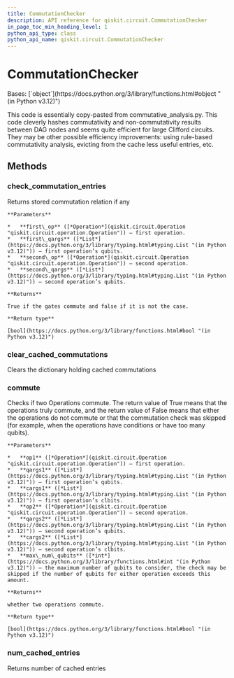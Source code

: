 ```yaml
---
title: CommutationChecker
description: API reference for qiskit.circuit.CommutationChecker
in_page_toc_min_heading_level: 1
python_api_type: class
python_api_name: qiskit.circuit.CommutationChecker
---
```


# CommutationChecker

<Class id="qiskit.circuit.CommutationChecker" github="https://github.com/Qiskit/qiskit/tree/stable/1.0/qiskit/circuit/commutation_checker.py#L33-L183" signature="qiskit.circuit.CommutationChecker(standard_gate_commutations=None, cache_max_entries=1000000)">
  Bases: [`object`](https://docs.python.org/3/library/functions.html#object "(in Python v3.12)")

  This code is essentially copy-pasted from commutative\_analysis.py. This code cleverly hashes commutativity and non-commutativity results between DAG nodes and seems quite efficient for large Clifford circuits. They may be other possible efficiency improvements: using rule-based commutativity analysis, evicting from the cache less useful entries, etc.

  ## Methods

  ### check\_commutation\_entries

  <Function id="qiskit.circuit.CommutationChecker.check_commutation_entries" name="check_commutation_entries" github="https://github.com/Qiskit/qiskit/tree/stable/1.0/qiskit/circuit/commutation_checker.py#L141-L183" signature="check_commutation_entries(first_op, first_qargs, second_op, second_qargs)">
    Returns stored commutation relation if any

    **Parameters**

    *   **first\_op** ([*Operation*](qiskit.circuit.Operation "qiskit.circuit.operation.Operation")) – first operation.
    *   **first\_qargs** ([*List*](https://docs.python.org/3/library/typing.html#typing.List "(in Python v3.12)")) – first operation’s qubits.
    *   **second\_op** ([*Operation*](qiskit.circuit.Operation "qiskit.circuit.operation.Operation")) – second operation.
    *   **second\_qargs** ([*List*](https://docs.python.org/3/library/typing.html#typing.List "(in Python v3.12)")) – second operation’s qubits.

    **Returns**

    True if the gates commute and false if it is not the case.

    **Return type**

    [bool](https://docs.python.org/3/library/functions.html#bool "(in Python v3.12)")
  </Function>

  ### clear\_cached\_commutations

  <Function id="qiskit.circuit.CommutationChecker.clear_cached_commutations" name="clear_cached_commutations" github="https://github.com/Qiskit/qiskit/tree/stable/1.0/qiskit/circuit/commutation_checker.py#L134-L139" signature="clear_cached_commutations()">
    Clears the dictionary holding cached commutations
  </Function>

  ### commute

  <Function id="qiskit.circuit.CommutationChecker.commute" name="commute" github="https://github.com/Qiskit/qiskit/tree/stable/1.0/qiskit/circuit/commutation_checker.py#L56-L128" signature="commute(op1, qargs1, cargs1, op2, qargs2, cargs2, max_num_qubits=3)">
    Checks if two Operations commute. The return value of True means that the operations truly commute, and the return value of False means that either the operations do not commute or that the commutation check was skipped (for example, when the operations have conditions or have too many qubits).

    **Parameters**

    *   **op1** ([*Operation*](qiskit.circuit.Operation "qiskit.circuit.operation.Operation")) – first operation.
    *   **qargs1** ([*List*](https://docs.python.org/3/library/typing.html#typing.List "(in Python v3.12)")) – first operation’s qubits.
    *   **cargs1** ([*List*](https://docs.python.org/3/library/typing.html#typing.List "(in Python v3.12)")) – first operation’s clbits.
    *   **op2** ([*Operation*](qiskit.circuit.Operation "qiskit.circuit.operation.Operation")) – second operation.
    *   **qargs2** ([*List*](https://docs.python.org/3/library/typing.html#typing.List "(in Python v3.12)")) – second operation’s qubits.
    *   **cargs2** ([*List*](https://docs.python.org/3/library/typing.html#typing.List "(in Python v3.12)")) – second operation’s clbits.
    *   **max\_num\_qubits** ([*int*](https://docs.python.org/3/library/functions.html#int "(in Python v3.12)")) – the maximum number of qubits to consider, the check may be skipped if the number of qubits for either operation exceeds this amount.

    **Returns**

    whether two operations commute.

    **Return type**

    [bool](https://docs.python.org/3/library/functions.html#bool "(in Python v3.12)")
  </Function>

  ### num\_cached\_entries

  <Function id="qiskit.circuit.CommutationChecker.num_cached_entries" name="num_cached_entries" github="https://github.com/Qiskit/qiskit/tree/stable/1.0/qiskit/circuit/commutation_checker.py#L130-L132" signature="num_cached_entries()">
    Returns number of cached entries
  </Function>
</Class>

